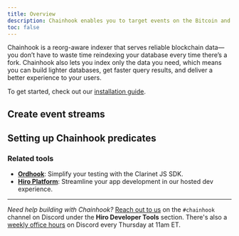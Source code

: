 ```yaml
---
title: Overview
description: Chainhook enables you to target events on the Bitcoin and Stacks blockchain important to your use case in order to trigger actions based on those events.
toc: false
---
```


Chainhook is a reorg-aware indexer that serves reliable blockchain data—you don’t have to waste time reindexing your database every time there’s a fork. Chainhook also lets you index only the data you need, which means you can build lighter databases, get faster query results, and deliver a better experience to your users.

To get started, check out our [installation guide](/stacks/chainhook/installation).

## Create event streams

<Cards>
  <Card
    href="/stacks/chainhook/guides/chainhook-as-a-service"
    title="Create a Bitcoin chainhook"
    description="Build a chainhook that indexes events on the Bitcoin blockchain."
  />
  <Card
    href="/stacks/chainhook/guides/chainhook-as-a-service-with-stacks-node"
    title="Create a Stacks chainhook"
    description="Build a chainhook that indexes events on the Stacks blockchain."
  />
  <Card
    href="/stacks/chainhook/guides/register-chainhooks-on-devnet"
    title="Test your chainhooks"
    description="Test and debug your chainhooks in a local environment."
  />
</Cards>

## Setting up Chainhook predicates

<Cards>
  <Card
    href="/stacks/chainhook/concepts/bitcoin-predicates"
    title="Bitcoin predicates"
    description="A list of "if this, then that" logic for Bitcoin chainhooks."
  />
  <Card
    href="/stacks/chainhook/concepts/stacks-predicates"
    title="Stacks predicates"
    description="A list of "if this, then that" logic for Bitcoin chainhooks."
  />
</Cards>

### Related tools

- **[Ordhook](/ordinals/ordhook)**: Simplify your testing with the Clarinet JS SDK.
- **[Hiro Platform](/stacks/platform)**: Streamline your app development in our hosted dev experience.

---

_Need help building with Chainhook?_  [Reach out to us](https://stacks.chat/) on the `#chainhook` channel on Discord under the **Hiro Developer Tools** section. There's also a [weekly office hours](https://events.stacks.co/event/HD16484710) on Discord every Thursday at 11am ET.
